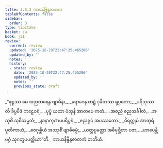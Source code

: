 ```yaml
---
title: 3.5.3 ကာယနိဗ္ဗိန္ဒဇာတက
tableOfContents: false
sidebar:
  order: 3
type: tipitaka
basket: su
book: ja1
review:
  current: review
  updated: '2025-10-20T22:47:25.465206'
  updated_by: ''
  notes: ''
  history:
  - state: review
    date: '2025-10-20T22:47:25.465206'
    updated_by: ''
    notes: ''
    previous_state: draft
---
```



<DynamicBreadcrumb />


<ReviewStatus review={frontmatter.review} showDetails={true} />

<HypothesisAnnotation frontmatter={frontmatter} />

<Division number="127" book="ja1" e="ch" v="22" p="89">

<Paragraph number="846" type="verses" book="ja1">
_“ဖုဋ္ဌဿ မေ အညတရေန ဗျာဓိနာ,_  
_ရောဂေန ဗာဠှံ ဒုခိတဿ ရုပ္ပတော;_  
_ပရိသုဿတိ ခိပ္ပမိဒံ ကဠေဝရံ,_  
_ပုပ္ဖံ ယထာ ပံသုနိ အာတပေ ကတံ._  

</Paragraph>

</Division>
<Division number="128" book="ja1" e="ch" v="22" p="89">

<Paragraph number="847" type="verses" book="ja1">
_အဇညံ ဇညသင်္ခါတံ,_  
_အသုစိံ သုစိသမ္မတံ;_  
_နာနာကုဏပပရိပူရံ,_  
_ဇညရူပံ အပဿတော._  

</Paragraph>

</Division>
<Division number="129" book="ja1" e="ch" v="22" p="89">

<Paragraph number="848" type="verses" book="ja1">
_ဓိရတ္ထုမံ အာတုရံ ပူတိကာယံ,_  
_ဇေဂုစ္ဆိယံ အဿုစိံ ဗျာဓိဓမ္မံ;_  
_ယတ္ထပ္ပမတ္တာ အဓိမုစ္ဆိတာ ပဇာ,_  
_ဟာပေန္တိ မဂ္ဂံ သုဂတူပပတ္တိယာ”တိ._  


</Paragraph>
</Division>

<Paragraph number="849" type="center" book="ja1">
ကာယနိဗ္ဗိန္ဒဇာတကံ တတိယံ.
</Paragraph>